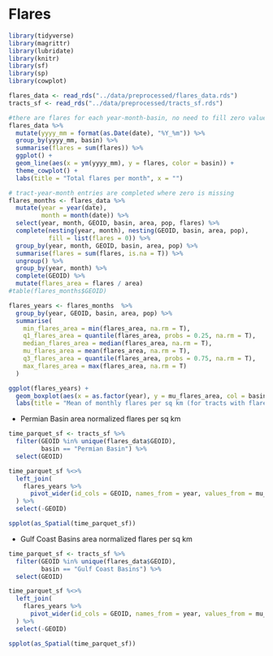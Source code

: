 # Flares

```r
library(tidyverse)
library(magrittr)
library(lubridate)
library(knitr)
library(sf)
library(sp)
library(cowplot)
```

```r
flares_data <- read_rds("../data/preprocessed/flares_data.rds")
tracts_sf <- read_rds("../data/preprocessed/tracts_sf.rds")
```

```r
#there are flares for each year-month-basin, no need to fill zero values
flares_data %>% 
  mutate(yyyy_mm = format(as.Date(date), "%Y_%m")) %>% 
  group_by(yyyy_mm, basin) %>% 
  summarise(flares = sum(flares)) %>% 
  ggplot() +
  geom_line(aes(x = ym(yyyy_mm), y = flares, color = basin)) +
  theme_cowplot() + 
  labs(title = "Total flares per month", x = "")
```

```r
# tract-year-month entries are completed where zero is missing
flares_months <- flares_data %>% 
  mutate(year = year(date), 
         month = month(date)) %>% 
  select(year, month, GEOID, basin, area, pop, flares) %>% 
  complete(nesting(year, month), nesting(GEOID, basin, area, pop), 
           fill = list(flares = 0)) %>% 
  group_by(year, month, GEOID, basin, area, pop) %>% 
  summarise(flares = sum(flares, is.na = T)) %>% 
  ungroup() %>% 
  group_by(year, month) %>% 
  complete(GEOID) %>% 
  mutate(flares_area = flares / area)
#table(flares_months$GEOID)
```

```r
flares_years <- flares_months  %>% 
  group_by(year, GEOID, basin, area, pop) %>% 
  summarise(
    min_flares_area = min(flares_area, na.rm = T), 
    q1_flares_area = quantile(flares_area, probs = 0.25, na.rm = T), 
    median_flares_area = median(flares_area, na.rm = T), 
    mu_flares_area = mean(flares_area, na.rm = T), 
    q3_flares_area = quantile(flares_area, probs = 0.75, na.rm = T), 
    max_flares_area = max(flares_area, na.rm = T)
  )

```

```r
ggplot(flares_years) + 
  geom_boxplot(aes(x = as.factor(year), y = mu_flares_area, col = basin)) + 
  labs(title = "Mean of monthly flares per sq km (for tracts with flares)")
```

* Permian Basin area normalized flares per sq km

```r
time_parquet_sf <- tracts_sf %>% 
  filter(GEOID %in% unique(flares_data$GEOID), 
         basin == "Permian Basin") %>% 
  select(GEOID) 

time_parquet_sf %<>% 
  left_join(
    flares_years %>% 
      pivot_wider(id_cols = GEOID, names_from = year, values_from = mu_flares_area)
  ) %>% 
  select(-GEOID)

spplot(as_Spatial(time_parquet_sf))
```

* Gulf Coast Basins area normalized flares per sq km

```r
time_parquet_sf <- tracts_sf %>% 
  filter(GEOID %in% unique(flares_data$GEOID), 
         basin == "Gulf Coast Basins") %>% 
  select(GEOID) 

time_parquet_sf %<>% 
  left_join(
    flares_years %>% 
      pivot_wider(id_cols = GEOID, names_from = year, values_from = mu_flares_area)
  ) %>% 
  select(-GEOID)

spplot(as_Spatial(time_parquet_sf))
```

<!-- ```{r} -->
<!-- flares_years %>%  -->
<!--   ggplot() + -->
<!--   geom_point(aes(x = mu_flares_area, y = pop)) +  -->
<!--   facet_wrap(~year) +  -->
<!--   labs(title = "population vs mean of monthly flares per sq km") -->
<!-- ``` -->


<!-- ```{r} -->
<!-- top_rank_area <- flares_years %>%  -->
<!--   arrange(basin, year, desc(mu_flares_area)) %>%  -->
<!--   group_by(year, basin) %>%  -->
<!--   mutate(rank = row_number()) %>%  -->
<!--   slice(1:3)  -->

<!-- top_rank_area %>% DT::datatable() -->
<!-- ``` -->


<!-- ```{r} -->
<!-- library(xts) -->
<!-- library(tbl2xts) -->
<!-- #time series intensity -->
<!-- dates <- seq(min(flares$date), max(flares$date), by = "day") -->
<!-- density_ts <- list() -->
<!-- density_ts <- c(density_ts, -->
<!--                xts(NULL, dates)) -->

<!-- for(id in unique(flares$GEOID)) { -->
<!--   density_ts[[id]] <- xts(flares$density[flares$GEOID == id], -->
<!--                           flares$date[flares$GEOID == id]) -->
<!-- } -->
<!-- density_ts <- do.call(merge, density_ts) -->
<!-- density_ts[is.na(density_ts)] <- 0 -->

<!-- density_ts[1:10, 1:5] -->
<!-- ``` -->

<!-- ```{r} -->
<!-- density_ts %>% xts_tbl() %>% -->
<!--   pivot_longer(-date) %>% -->
<!--   ggplot() + -->
<!--   geom_line(aes(x = date, y = value, col = name)) + -->
<!--   theme(legend.position = "none") #+ -->
<!--   #facet_wrap(~name, scales = "free", strip.position = "bottom") -->
<!-- ``` -->

<!-- ```{r} -->
<!-- cum_density_ts <- as.xts(apply(density_ts["2016"],2,cumsum)) -->

<!-- cum_density_ts %>% xts_tbl() %>% -->
<!--   pivot_longer(-date) %>% -->
<!--   ggplot() + -->
<!--   geom_line(aes(x = date, y = value, col = name)) + -->
<!--   theme(legend.position = "none") -->
<!-- ``` -->

<!-- ```{r} -->
<!-- intensity_years <- density_ts %>% xts_tbl() %>% -->
<!--   pivot_longer(-date, names_to = "GEOID", values_to = "density") %>% -->
<!--   mutate(year = year(date)) %>% -->
<!--   group_by(year, GEOID) %>% -->
<!--   summarise(tot_density = sum(density), -->
<!--             mean_density = mean(density), -->
<!--             median_density = median(density)) %>% -->
<!--   ungroup() %>% -->
<!--   mutate(concentration = mean_density / max(mean_density) * 100, -->
<!--          #exposure = concentration / 100 * pop -->
<!--          ) -->

<!-- summary(intensity_years$tot_density) -->
<!-- summary(intensity_years$mean_density) -->
<!-- summary(intensity_years$median_density) -->
<!-- summary(intensity_years$concentration) -->
<!-- ``` -->

<!-- ```{r} -->
<!-- maps <- list() -->
<!-- for(y in 2015:2020) { -->
<!--   intensity_ <- filter(intensity_years, year == y) -->
<!--   maps[[as.character(y)]] <- tracts_sf %>% -->
<!--     mutate(GEOID = paste0("X", GEOID)) %>% -->
<!--     filter(GEOID %in% intensity_$GEOID) %>% -->
<!--     left_join(intensity_) %>% -->
<!--     ggplot() + -->
<!--     geom_sf(aes(fill = concentration), colour = NA, lwd = 0) + -->
<!--     scale_fill_viridis() -->
<!-- } -->
<!-- maps -->
<!-- ``` -->

<!-- ```{r} -->
<!-- intensity_ <- intensity_years %>% -->
<!--   group_by(GEOID) %>% -->
<!--   summarise(mean_concentr = mean(concentration)) -->

<!-- intensity_ %>% -->
<!--   ggplot() + -->
<!--   geom_histogram(aes(x = mean_concentr)) -->

<!-- tracts_sf %>% -->
<!--   mutate(GEOID = paste0("X", GEOID)) %>% -->
<!--   filter(GEOID %in% unique(intensity_$GEOID)) %>% -->
<!--   left_join(intensity_) %>% -->
<!--     ggplot() + -->
<!--     #geom_sf(data = filter(states_sf, ID == "texas")) + -->
<!--     geom_sf(aes(fill = mean_concentr), colour = NA, lwd = 0) + -->
<!--     scale_fill_viridis() + -->
<!--     labs(title = "Annual mean tract concentrations") -->
<!-- ``` -->

<!-- ```{r} -->
<!-- intensity_years %>% -->
<!--   filter(GEOID == "X48389950200") -->
<!-- ``` -->

